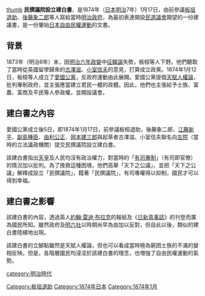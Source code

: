 [[image:MinsenGiin.jpg|thumb]]
'''民撰議院設立建白書'''，是1874年（[[日本|日本]][[明治|明治]]7年）1月17日，由前參議[[板垣退助|板垣退助]]、[[後藤象二郎|後藤象二郎]]等人寫給當時[[明治政府|明治政府]]，為最初表達開設[[民選議會|民選議會]]期望的一份建議書，是一份肇始[[日本|日本]][[自由民權運動|自由民權運動]]的文書。

==背景==

1873年（明治6年）末，因[[明治六年政變|明治六年政變]]中[[征韓論|征韓論]]失勢，板桓等人下野。他們聽取了當時從英國留學歸來的[[古澤滋|古澤滋]]、[[小室信夫|小室信夫]]的意見，打算成立政黨。1874年1月12日，板桓等人成立了[[愛國公黨|愛國公黨]]，反政府運動由此展開。愛國公黨提倡[[天賦人權論|天賦人權論]]，批判專制政府，並主張應當建立君民一體的政體。因此，他們也主張給予士族、富農、富商及平民等人參政權，並開設議會。

==建白書之內容==

愛國公黨成立後5日，即1874年1月17日，前參議板桓退助，後藤象二郎、[[江藤新平|江藤新平]]、[[副島種臣|副島種臣]]、[[由利公正|由利公正]]、[[岡本建三郎|岡本建三郎]]與起草者古澤滋、小室信夫聯名向[[左院|左院]]（當時的立法議政機關）提交民撰議院設立建白書。

該建白書指出[[天皇|天皇]]及人民均沒有政治權力，對當時的「[[有司專制|有司專制]]」（有司即官僚）的情況加以批判。為了挽救這種困境，他們高舉「天下之公議」，並把「天下之公議」解釋成設立「民撰議院」，籍著「民撰議院」，有司專權得以抑制，國民才可以得到幸福。

==建白書之影響==

該建白書的內容，透過英人[[約翰·雷迪·布拉克|約翰·雷迪·布拉克]]的報紙及《[[日新真事誌|日新真事誌]]》的刊登而廣為國民所知。雖然政府及[[明六社|明六社]]以時期尚早為由加以反對，但自此以後，類似的建白書陸續地出現。

該建白書的立腳點雖然是天賦人權論，但也可以看成當時極為窮困士族的不滿的變相反映。但是，各階層國民均浸淫於該建白書的理念，也増強了自由民權運動的氣勢。

[[category:明治時代|category:明治時代]]
[[Category:板垣退助|Category:板垣退助]]
[[Category:1874年日本|Category:1874年日本]]
[[Category:1874年1月|Category:1874年1月]]